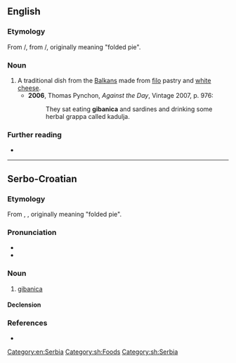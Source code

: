 ==English==

===Etymology===
From {{etyl|sh|en}} {{m|sh|gìbanica}}/{{m|sh|гѝбаница}}, from {{m|sh|gíbati}}/{{m|sh|sc=Cyrl|ги́бати||to sway, rock, swing; fold}}, originally meaning "folded pie".

===Noun===
{{en-noun|-}}

# A traditional dish from the [[Balkans]] made from [[filo]] pastry and [[white cheese]].
#* '''2006''', Thomas Pynchon, ''Against the Day'', Vintage 2007, p. 976:
#*: They sat eating '''gibanica''' and sardines and drinking some herbal grappa called kadulja.

===Further reading===
* {{pedialite}}

[[Category:en:Serbia]]

----

==Serbo-Croatian==

===Etymology===
From {{m|sh|gib}}, {{m|sh|gibati}}, originally meaning "folded pie".

===Pronunciation===
* {{IPA|sh|/ɡǐbanit͡sa/}}
* {{hyphenation|sh|gi|ba|ni|ca}}

===Noun===
{{sh-noun|g=f|head=gìbanica}}

# [[#English|gibanica]]

====Declension====
{{sh-decl-noun
|gibanica|gibanice
|gibanice|gibanica
|gibanici|gibanicama
|gibanicu|gibanice
|gibanice / gibanico|gibanice
|gibanici|gibanicama
|gibanicom|gibanicama
}}

===References===
* {{R:sh:HJP|fFdiXBI%3D}}

[[Category:sh:Foods]]
[[Category:sh:Serbia]]